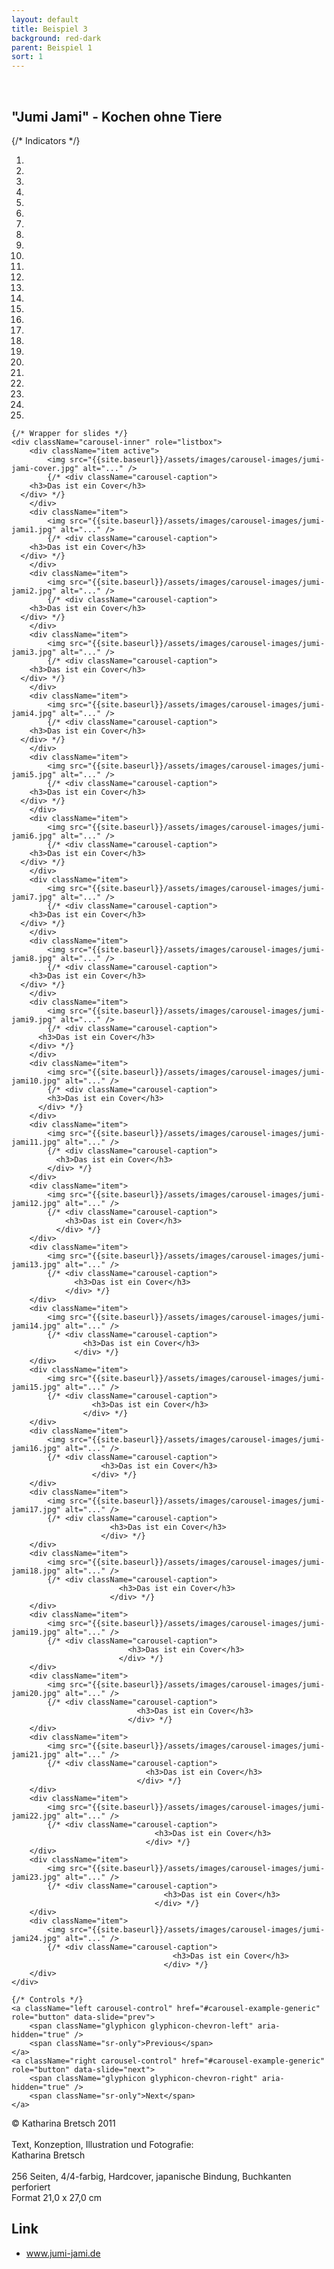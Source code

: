```yaml
---
layout: default
title: Beispiel 3
background: red-dark
parent: Beispiel 1
sort: 1
---
```

<div className="flowing-text">
	<br />
	<h2>"Jumi Jami" - Kochen ohne Tiere</h2>
</div>

<div id="carousel-example-generic" className="carousel slide" data-ride="carousel">
	{/* Indicators */}
	<ol className="carousel-indicators">
		<li data-target="#carousel-example-generic" data-slide-to="0" className="active" />
		<li data-target="#carousel-example-generic" data-slide-to="1" />
		<li data-target="#carousel-example-generic" data-slide-to="2" />
		<li data-target="#carousel-example-generic" data-slide-to="3" />
		<li data-target="#carousel-example-generic" data-slide-to="4" />
		<li data-target="#carousel-example-generic" data-slide-to="5" />
		<li data-target="#carousel-example-generic" data-slide-to="6" />
		<li data-target="#carousel-example-generic" data-slide-to="7" />
		<li data-target="#carousel-example-generic" data-slide-to="8" />
		<li data-target="#carousel-example-generic" data-slide-to="9" />
		<li data-target="#carousel-example-generic" data-slide-to="10" />
		<li data-target="#carousel-example-generic" data-slide-to="11" />
		<li data-target="#carousel-example-generic" data-slide-to="12" />
		<li data-target="#carousel-example-generic" data-slide-to="13" />
		<li data-target="#carousel-example-generic" data-slide-to="14" />
		<li data-target="#carousel-example-generic" data-slide-to="15" />
		<li data-target="#carousel-example-generic" data-slide-to="16" />
		<li data-target="#carousel-example-generic" data-slide-to="17" />
		<li data-target="#carousel-example-generic" data-slide-to="18" />
		<li data-target="#carousel-example-generic" data-slide-to="19" />
		<li data-target="#carousel-example-generic" data-slide-to="20" />
		<li data-target="#carousel-example-generic" data-slide-to="21" />
		<li data-target="#carousel-example-generic" data-slide-to="22" />
		<li data-target="#carousel-example-generic" data-slide-to="23" />
		<li data-target="#carousel-example-generic" data-slide-to="24" />
	</ol>

	{/* Wrapper for slides */}
	<div className="carousel-inner" role="listbox">
		<div className="item active">
			<img src="{{site.baseurl}}/assets/images/carousel-images/jumi-jami-cover.jpg" alt="..." />
			{/* <div className="carousel-caption">
        <h3>Das ist ein Cover</h3>
      </div> */}
		</div>
		<div className="item">
			<img src="{{site.baseurl}}/assets/images/carousel-images/jumi-jami1.jpg" alt="..." />
			{/* <div className="carousel-caption">
        <h3>Das ist ein Cover</h3>
      </div> */}
		</div>
		<div className="item">
			<img src="{{site.baseurl}}/assets/images/carousel-images/jumi-jami2.jpg" alt="..." />
			{/* <div className="carousel-caption">
        <h3>Das ist ein Cover</h3>
      </div> */}
		</div>
		<div className="item">
			<img src="{{site.baseurl}}/assets/images/carousel-images/jumi-jami3.jpg" alt="..." />
			{/* <div className="carousel-caption">
        <h3>Das ist ein Cover</h3>
      </div> */}
		</div>
		<div className="item">
			<img src="{{site.baseurl}}/assets/images/carousel-images/jumi-jami4.jpg" alt="..." />
			{/* <div className="carousel-caption">
        <h3>Das ist ein Cover</h3>
      </div> */}
		</div>
		<div className="item">
			<img src="{{site.baseurl}}/assets/images/carousel-images/jumi-jami5.jpg" alt="..." />
			{/* <div className="carousel-caption">
        <h3>Das ist ein Cover</h3>
      </div> */}
		</div>
		<div className="item">
			<img src="{{site.baseurl}}/assets/images/carousel-images/jumi-jami6.jpg" alt="..." />
			{/* <div className="carousel-caption">
        <h3>Das ist ein Cover</h3>
      </div> */}
		</div>
		<div className="item">
			<img src="{{site.baseurl}}/assets/images/carousel-images/jumi-jami7.jpg" alt="..." />
			{/* <div className="carousel-caption">
        <h3>Das ist ein Cover</h3>
      </div> */}
		</div>
		<div className="item">
			<img src="{{site.baseurl}}/assets/images/carousel-images/jumi-jami8.jpg" alt="..." />
			{/* <div className="carousel-caption">
        <h3>Das ist ein Cover</h3>
      </div> */}
		</div>
		<div className="item">
			<img src="{{site.baseurl}}/assets/images/carousel-images/jumi-jami9.jpg" alt="..." />
			{/* <div className="carousel-caption">
          <h3>Das ist ein Cover</h3>
        </div> */}
		</div>
		<div className="item">
			<img src="{{site.baseurl}}/assets/images/carousel-images/jumi-jami10.jpg" alt="..." />
			{/* <div className="carousel-caption">
            <h3>Das ist ein Cover</h3>
          </div> */}
		</div>
		<div className="item">
			<img src="{{site.baseurl}}/assets/images/carousel-images/jumi-jami11.jpg" alt="..." />
			{/* <div className="carousel-caption">
              <h3>Das ist ein Cover</h3>
            </div> */}
		</div>
		<div className="item">
			<img src="{{site.baseurl}}/assets/images/carousel-images/jumi-jami12.jpg" alt="..." />
			{/* <div className="carousel-caption">
                <h3>Das ist ein Cover</h3>
              </div> */}
		</div>
		<div className="item">
			<img src="{{site.baseurl}}/assets/images/carousel-images/jumi-jami13.jpg" alt="..." />
			{/* <div className="carousel-caption">
                  <h3>Das ist ein Cover</h3>
                </div> */}
		</div>
		<div className="item">
			<img src="{{site.baseurl}}/assets/images/carousel-images/jumi-jami14.jpg" alt="..." />
			{/* <div className="carousel-caption">
                    <h3>Das ist ein Cover</h3>
                  </div> */}
		</div>
		<div className="item">
			<img src="{{site.baseurl}}/assets/images/carousel-images/jumi-jami15.jpg" alt="..." />
			{/* <div className="carousel-caption">
                      <h3>Das ist ein Cover</h3>
                    </div> */}
		</div>
		<div className="item">
			<img src="{{site.baseurl}}/assets/images/carousel-images/jumi-jami16.jpg" alt="..." />
			{/* <div className="carousel-caption">
                        <h3>Das ist ein Cover</h3>
                      </div> */}
		</div>
		<div className="item">
			<img src="{{site.baseurl}}/assets/images/carousel-images/jumi-jami17.jpg" alt="..." />
			{/* <div className="carousel-caption">
                          <h3>Das ist ein Cover</h3>
                        </div> */}
		</div>
		<div className="item">
			<img src="{{site.baseurl}}/assets/images/carousel-images/jumi-jami18.jpg" alt="..." />
			{/* <div className="carousel-caption">
                            <h3>Das ist ein Cover</h3>
                          </div> */}
		</div>
		<div className="item">
			<img src="{{site.baseurl}}/assets/images/carousel-images/jumi-jami19.jpg" alt="..." />
			{/* <div className="carousel-caption">
                              <h3>Das ist ein Cover</h3>
                            </div> */}
		</div>
		<div className="item">
			<img src="{{site.baseurl}}/assets/images/carousel-images/jumi-jami20.jpg" alt="..." />
			{/* <div className="carousel-caption">
                                <h3>Das ist ein Cover</h3>
                              </div> */}
		</div>
		<div className="item">
			<img src="{{site.baseurl}}/assets/images/carousel-images/jumi-jami21.jpg" alt="..." />
			{/* <div className="carousel-caption">
                                  <h3>Das ist ein Cover</h3>
                                </div> */}
		</div>
		<div className="item">
			<img src="{{site.baseurl}}/assets/images/carousel-images/jumi-jami22.jpg" alt="..." />
			{/* <div className="carousel-caption">
                                    <h3>Das ist ein Cover</h3>
                                  </div> */}
		</div>
		<div className="item">
			<img src="{{site.baseurl}}/assets/images/carousel-images/jumi-jami23.jpg" alt="..." />
			{/* <div className="carousel-caption">
                                      <h3>Das ist ein Cover</h3>
                                    </div> */}
		</div>
		<div className="item">
			<img src="{{site.baseurl}}/assets/images/carousel-images/jumi-jami24.jpg" alt="..." />
			{/* <div className="carousel-caption">
                                        <h3>Das ist ein Cover</h3>
                                      </div> */}
		</div>
	</div>

	{/* Controls */}
	<a className="left carousel-control" href="#carousel-example-generic" role="button" data-slide="prev">
		<span className="glyphicon glyphicon-chevron-left" aria-hidden="true" />
		<span className="sr-only">Previous</span>
	</a>
	<a className="right carousel-control" href="#carousel-example-generic" role="button" data-slide="next">
		<span className="glyphicon glyphicon-chevron-right" aria-hidden="true" />
		<span className="sr-only">Next</span>
	</a>
</div>

<div className="flowing-text">
	© Katharina Bretsch 2011
	<br />
	<br />Text, Konzeption, Illustration und Fotografie:
	<br />Katharina Bretsch
	<br />
	<br />256 Seiten, 4/4-farbig, Hardcover, japanische Bindung, Buchkanten perforiert
	<br />Format 21,0 x 27,0 cm
	<h2>Link</h2>
	<ul>
		<li><a href="//www.jumi-jami.de">www.jumi-jami.de</a></li>
	</ul>

</div>
